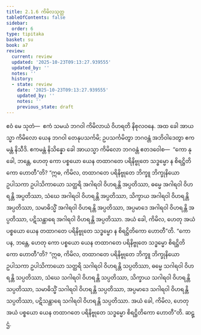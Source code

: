 ```yaml
---
title: 2.1.6 ကိမိလသုတ္တ
tableOfContents: false
sidebar:
  order: 6
type: tipitaka
basket: su
book: a7
review:
  current: review
  updated: '2025-10-23T09:13:27.939555'
  updated_by: ''
  notes: ''
  history:
  - state: review
    date: '2025-10-23T09:13:27.939555'
    updated_by: ''
    notes: ''
    previous_state: draft
---
```



<ReviewStatus review={frontmatter.review} showDetails={true} />

<HypothesisAnnotation frontmatter={frontmatter} />

<DynamicBreadcrumb />

<Division number="59" book="a7" e="ch" v="16" p="460">

<Paragraph number="381" book="a7">
ဧဝံ မေ သုတံ—  ဧကံ သမယံ ဘဂဝါ ကိမိလာယံ ဝိဟရတိ နိစုလဝနေ. အထ ခေါ အာယသ္မာ ကိမိလော ယေန ဘဂဝါ တေနုပသင်္ကမိ; ဥပသင်္ကမိတွာ ဘဂဝန္တံ အဘိဝါဒေတွာ ဧကမန္တံ နိသီဒိ. ဧကမန္တံ နိသိန္နော ခေါ အာယသ္မာ ကိမိလော ဘဂဝန္တံ ဧတဒဝေါစ—  “ကော နု ခေါ, ဘန္တေ, ဟေတု ကော ပစ္စယော ယေန တထာဂတေ ပရိနိဗ္ဗုတေ သဒ္ဓမ္မော န စိရဋ္ဌိတိကော ဟောတီ”တိ?
</Paragraph>

<Paragraph number="382" book="a7">
“ဣဓ, ကိမိလ, တထာဂတေ ပရိနိဗ္ဗုတေ ဘိက္ခူ ဘိက္ခုနိယော ဥပါသကာ ဥပါသိကာယော သတ္ထရိ အဂါရဝါ ဝိဟရန္တိ အပ္ပတိဿာ, ဓမ္မေ အဂါရဝါ ဝိဟရန္တိ အပ္ပတိဿာ, သံဃေ အဂါရဝါ ဝိဟရန္တိ အပ္ပတိဿာ, သိက္ခာယ အဂါရဝါ ဝိဟရန္တိ အပ္ပတိဿာ, သမာဓိသ္မိံ အဂါရဝါ ဝိဟရန္တိ အပ္ပတိဿာ, အပ္ပမာဒေ အဂါရဝါ ဝိဟရန္တိ အပ္ပတိဿာ, ပဋိသန္ထာရေ အဂါရဝါ ဝိဟရန္တိ အပ္ပတိဿာ. အယံ ခေါ, ကိမိလ, ဟေတု အယံ ပစ္စယော ယေန တထာဂတေ ပရိနိဗ္ဗုတေ သဒ္ဓမ္မော န စိရဋ္ဌိတိကော ဟောတီ”တိ.
</Paragraph>

<Paragraph number="383" book="a7">
“ကော ပန, ဘန္တေ, ဟေတု ကော ပစ္စယော ယေန တထာဂတေ ပရိနိဗ္ဗုတေ သဒ္ဓမ္မော စိရဋ္ဌိတိကော ဟောတီ”တိ? “ဣဓ, ကိမိလ, တထာဂတေ ပရိနိဗ္ဗုတေ ဘိက္ခူ ဘိက္ခုနိယော ဥပါသကာ ဥပါသိကာယော သတ္ထရိ သဂါရဝါ ဝိဟရန္တိ သပ္ပတိဿာ, ဓမ္မေ သဂါရဝါ ဝိဟရန္တိ သပ္ပတိဿာ, သံဃေ သဂါရဝါ ဝိဟရန္တိ သပ္ပတိဿာ, သိက္ခာယ သဂါရဝါ ဝိဟရန္တိ သပ္ပတိဿာ, သမာဓိသ္မိံ သဂါရဝါ ဝိဟရန္တိ သပ္ပတိဿာ, အပ္ပမာဒေ သဂါရဝါ ဝိဟရန္တိ သပ္ပတိဿာ, ပဋိသန္ထာရေ သဂါရဝါ ဝိဟရန္တိ သပ္ပတိဿာ. အယံ ခေါ, ကိမိလ, ဟေတု အယံ ပစ္စယော ယေန တထာဂတေ ပရိနိဗ္ဗုတေ သဒ္ဓမ္မော စိရဋ္ဌိတိကော ဟောတီ”တိ.

</Paragraph>
</Division>

<Paragraph number="384" type="center" book="a7">
ဆဋ္ဌံ.
</Paragraph>